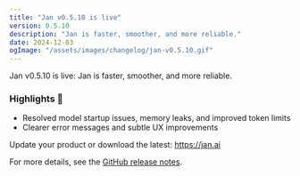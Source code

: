```yaml
---
title: "Jan v0.5.10 is live"
version: 0.5.10
description: "Jan is faster, smoother, and more reliable."
date: 2024-12-03
ogImage: "/assets/images/changelog/jan-v0.5.10.gif"
---
```



<ChangelogHeader title= "Jan v0.5.10: Jan is faster, smoother, and more reliable." date="2024-12-03" ogImage= "/assets/images/changelog/jan-v0.5.10.gif"  />

Jan v0.5.10 is live: Jan is faster, smoother, and more reliable.

### Highlights 🎉 

- Resolved model startup issues, memory leaks, and improved token limits
- Clearer error messages and subtle UX improvements

Update your product or download the latest: https://jan.ai

For more details, see the [GitHub release notes](https://github.com/janhq/jan/releases/tag/v0.5.10).